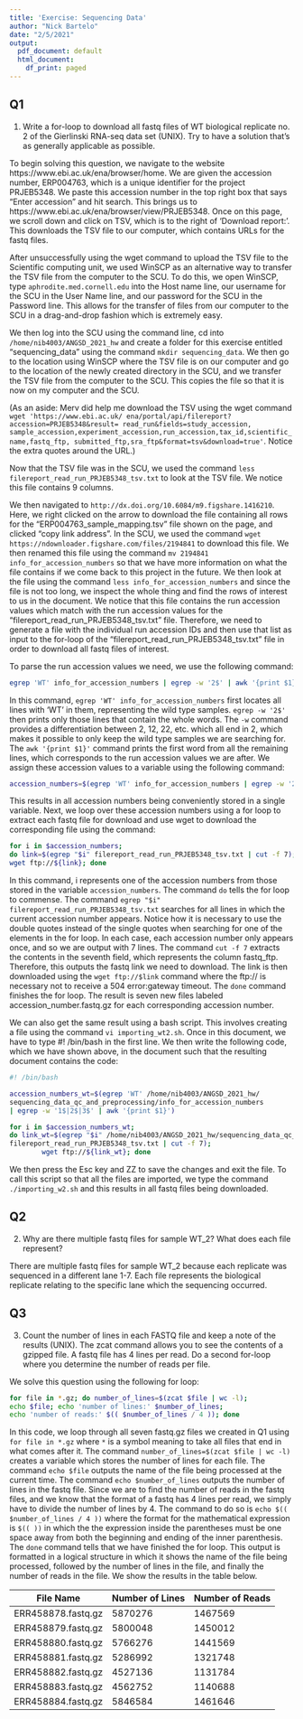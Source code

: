 ---
title: 'Exercise: Sequencing Data'
author: "Nick Bartelo"
date: "2/5/2021"
output:
  pdf_document: default
  html_document:
    df_print: paged
---


## Q1

1. Write a for-loop to download all fastq files of WT biological replicate no. 2 of the Gierlinski RNA-seq data set (UNIX). Try to have a solution that’s as generally applicable as possible.

To begin solving this question, we navigate to the website https://www.ebi.ac.uk/ena/browser/home. We are given the accession number, ERP004763, which is a unique identifier for the project PRJEB5348. We paste this accession number in the top right box that says "Enter accession" and hit search. This brings us to https://www.ebi.ac.uk/ena/browser/view/PRJEB5348. Once on this page, we scroll down and click on TSV, which is to the right of 'Download report:'. This downloads the TSV file to our computer, which contains URLs for the fastq files. 

After unsuccessfully using the wget command to upload the TSV file to the Scientific computing unit, we used WinSCP as an alternative way to transfer the TSV file from the computer to the SCU. To do this, we open WinSCP, type `aphrodite.med.cornell.edu` into the Host name line, our username for the SCU in the User Name line, and our password for the SCU in the Password line. This allows for the transfer of files from our computer to the SCU in a drag-and-drop fashion which is extremely easy. 

We then log into the SCU using the command line, cd into `/home/nib4003/ANGSD_2021_hw` and create a folder for this exercise entitled "sequencing_data" using the command `mkdir sequencing_data`. We then go to the location using WinSCP where the TSV file is on our computer and go to the location of the newly created directory in the SCU, and we transfer the TSV file from the computer to the SCU. This copies the file so that it is now on my computer and the SCU. 

(As an aside: Merv did help me download the TSV using the wget command `wget 'https://www.ebi.ac.uk/
ena/portal/api/filereport?accession=PRJEB5348&result=
read_run&fields=study_accession,
sample_accession,experiment_accession,run_accession,tax_id,scientific_name,fastq_ftp,
submitted_ftp,sra_ftp&format=tsv&download=true'`. Notice the extra quotes around the URL.)

Now that the TSV file was in the SCU, we used the command `less filereport_read_run_PRJEB5348_tsv.txt` to look at the TSV file. We notice this file contains 9 columns. 

We then navigated to `http://dx.doi.org/10.6084/m9.figshare.1416210`. Here, we right clicked on the arrow to download the file containing all rows for the "ERP004763_sample_mapping.tsv" file shown on the page, and clicked "copy link address". In the SCU, we used the command `wget https://ndownloader.figshare.com/files/2194841` to download this file. We then renamed this file using the command `mv 2194841 info_for_accession_numbers` so that we have more information on what the file contains if we come back to this project in the future. We then look at the file using the command `less info_for_accession_numbers` and since the file is not too long, we inspect the whole thing and find the rows of interest to us in the document. We notice that this file contains the run accession values which match with the run accession values for the "filereport_read_run_PRJEB5348_tsv.txt" file. Therefore, we need to generate a file with the individual run accession IDs and then use that list as input to the for-loop of the "filereport_read_run_PRJEB5348_tsv.txt" file in order to download all fastq files of interest. 

To parse the run accession values we need, we use the following command:

```{bash, eval=FALSE}
egrep 'WT' info_for_accession_numbers | egrep -w '2$' | awk '{print $1}'
```

In this command, `egrep 'WT' info_for_accession_numbers` first locates all lines with 'WT' in them, representing the wild type samples. `egrep -w '2$'` then prints only those lines that contain the whole words. The `-w` command provides a differentiation between 2, 12, 22, etc. which all end in 2, which makes it possible to only keep the wild type samples we are searching for. The `awk '{print $1}'` command prints the first word from all the remaining lines, which corresponds to the run accession values we are after. We assign these accession values to a variable using the following command:

```{bash, eval=FALSE}
accession_numbers=$(egrep 'WT' info_for_accession_numbers | egrep -w '2$' | awk '{print $1}')
```

This results in all accession numbers being conveniently stored in a single variable. Next, we loop over these accession numbers using a for loop to extract each fastq file for download and use wget to download the corresponding file using the command:

```{bash, eval=FALSE}
for i in $accession_numbers; 
do link=$(egrep "$i" filereport_read_run_PRJEB5348_tsv.txt | cut -f 7);
wget ftp://${link}; done       
```

In this command, i represents one of the accession numbers from those stored in the variable `accession_numbers`. The command `do` tells the for loop to commense. The command `egrep "$i" filereport_read_run_PRJEB5348_tsv.txt` searches for all lines in which the current accession number appears. Notice how it is necessary to use the double quotes instead of the single quotes when searching for one of the elements in the for loop. In each case, each accession number only appears once, and so we are output with 7 lines. The command `cut -f 7` extracts the contents in the seventh field, which represents the column fastq_ftp. Therefore, this outputs the fastq link we need to download. The link is then downloaded using the `wget ftp://$link` command where the ftp:// is necessary not to receive a 504 error:gateway timeout. The `done` command finishes the for loop. The result is seven new files labeled accession_number.fastq.gz for each corresponding accession number. 

We can also get the same result using a bash script. This involves creating a file using the command `vi importing_wt2.sh`. Once in this document, we have to type #! /bin/bash in the first line. We then write the following code, which we have shown above, in the document such that the resulting document contains the code:

```{bash, eval=FALSE}
#! /bin/bash

accession_numbers_wt=$(egrep 'WT' /home/nib4003/ANGSD_2021_hw/
sequencing_data_qc_and_preprocessing/info_for_accession_numbers 
| egrep -w '1$|2$|3$' | awk '{print $1}')

for i in $accession_numbers_wt;
do link_wt=$(egrep "$i" /home/nib4003/ANGSD_2021_hw/sequencing_data_qc_and_preprocessing/
filereport_read_run_PRJEB5348_tsv.txt | cut -f 7);
        wget ftp://${link_wt}; done
```

We then press the Esc key and ZZ to save the changes and exit the file. To call this script so that all the files are imported, we type the command `./importing_w2.sh` and this results in all fastq files being downloaded.

## Q2 

2. Why are there multiple fastq files for sample WT_2? What does each file represent?

There are multiple fastq files for sample WT_2 because each replicate was sequenced in a different lane 1-7. Each file represents the biological replicate relating to the specific lane which the sequencing occurred.

## Q3

3. Count the number of lines in each FASTQ file and keep a note of the results (UNIX). The zcat command allows you to see the contents of a gzipped file. A fastq file has 4 lines per read. Do a second for-loop where you determine the number of reads per file.

We solve this question using the following for loop:

```{bash, eval=FALSE}
for file in *.gz; do number_of_lines=$(zcat $file | wc -l); 
echo $file; echo 'number of lines:' $number_of_lines; 
echo 'number of reads:' $(( $number_of_lines / 4 )); done
```

In this code, we loop through all seven fastq.gz files we created in Q1 using `for file in *.gz` where `*` is a symbol meaning to take all files that end in what comes after it. The command `number_of_lines=$(zcat $file | wc -l)` creates a variable which stores the number of lines for each file. The command `echo $file` outputs the name of the file being processed at the current time. The command `echo $number_of_lines` outputs the number of lines in the fastq file. Since we are to find the number of reads in the fastq files, and we know that the format of a fastq has 4 lines per read, we simply have to divide the number of lines by 4. The command to do so is `echo $(( $number_of_lines / 4 ))` where the format for the mathematical expression is `$(( ))` in which the the expression inside the parentheses must be one space away from both the beginning and ending of the inner parenthesis. The `done` command tells that we have finished the for loop. This output is formatted in a logical structure in which it shows the name of the file being processed, followed by the number of lines in the file, and finally the number of reads in the file. We show the results in the table below.

File Name | Number of Lines | Number of Reads
--- | --- | ---
ERR458878.fastq.gz | 5870276 | 1467569
ERR458879.fastq.gz | 5800048 | 1450012
ERR458880.fastq.gz | 5766276 | 1441569
ERR458881.fastq.gz | 5286992 | 1321748
ERR458882.fastq.gz | 4527136 | 1131784
ERR458883.fastq.gz | 4562752 | 1140688
ERR458884.fastq.gz | 5846584 | 1461646